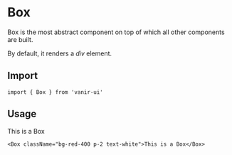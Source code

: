 
# Box

Box is the most abstract component on top of which all other components are built.

By default, it renders a _div_ element.

## Import

```tsx
import { Box } from 'vanir-ui'
```

## Usage

<Example>
  <Box className="bg-red-400 p-2 text-white">This is a Box</Box>
</Example>

```tsx
<Box className="bg-red-400 p-2 text-white">This is a Box</Box>
```
